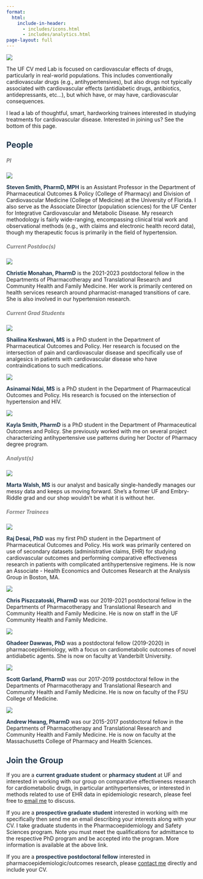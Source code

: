 ```yaml
---
format: 
  html:
    include-in-header: 
      - includes/icons.html
      - includes/analytics.html
page-layout: full
---
```


::: grid
::: g-col-4
![](assets/CVmedLab_Logo-01.svg){fig-align="left"}
:::

::: g-col-8
The UF CV med Lab is focused on cardiovascular effects of drugs, particularly in real-world populations. This includes conventionally cardiovascular drugs (e.g., antihypertensives), but also drugs not typically associated with cardiovascular effects (antidiabetic drugs, antibiotics, antidepressants, etc...), but which have, or may have, cardiovascular consequences.

I lead a lab of thoughtful, smart, hardworking trainees interested in studying treatments for cardiovascular disease. Interested in joining us? See the bottom of this page.
:::
:::

::: grid
::: g-col-12
## [People]{style="color: #1E354B"}

##### PI {style="color: #7f7f7f"}
:::

::: g-col-2
![](assets/CICMD.jpg){fig-align="center"}
:::

::: g-col-10
[**Steven Smith, PharmD, MPH**]{style="color: #1E354B"} is an Assistant Professor in the Department of Pharmaceutical Outcomes & Policy (College of Pharmacy) and Division of Cardiovascular Medicine (College of Medicine) at the University of Florida. I also serve as the Associate Director (population sciences) for the UF Center for Integrative Cardiovascular and Metabolic Disease. My research methodology is fairly wide-ranging, encompassing clinical trial work and observational methods (e.g., with claims and electronic health record data), though my therapeutic focus is primarily in the field of hypertension.
:::

::: g-col-12
##### Current Postdoc(s) {style="color: #7f7f7f"}
:::

::: g-col-2
![](assets/christie_monahan.jpg){fig-align="center"}
:::

::: g-col-10
[**Christie Monahan, PharmD**]{style="color: #1E354B"} is the 2021-2023 postdoctoral fellow in the Departments of Pharmacotherapy and Translational Research and Community Health and Family Medicine. Her work is primarily centered on health services research around pharmacist-managed transitions of care. She is also involved in our hypertension research.
:::

::: g-col-12
##### Current Grad Students {style="color: #7f7f7f"}
:::

::: g-col-2
![](assets/shailina_keshwani.jpg){fig-align="center"}
:::

::: g-col-10
[**Shailina Keshwani, MS**]{style="color: #1E354B"} is a PhD student in the Department of Pharmaceutical Outcomes and Policy. Her research is focused on the intersection of pain and cardiovascular disease and specifically use of analgesics in patients with cardiovascular disease who have contraindications to such medications.
:::

::: g-col-2
![](assets/asinamai_ndai.jpg){fig-align="center"}
:::

::: g-col-10
[**Asinamai Ndai, MS**]{style="color: #1E354B"} is a PhD student in the Department of Pharmaceutical Outcomes and Policy. His research is focused on the intersection of hypertension and HIV.
:::

::: g-col-2
![](assets/kayla_smith.jpg){fig-align="center"}
:::

::: g-col-10
[**Kayla Smith, PharmD**]{style="color: #1E354B"} is a PhD student in the Department of Pharmaceutical Outcomes and Policy. She previously worked with me on several project characterizing antihypertensive use patterns during her Doctor of Pharmacy degree program.
:::

::: g-col-12
##### Analyst(s) {style="color: #7f7f7f"}
:::

::: g-col-2
![](assets/marta-profile-photo.jpg){fig-align="center"}
:::

::: g-col-10
[**Marta Walsh, MS**]{style="color: #1E354B"} is our analyst and basically single-handedly manages our messy data and keeps us moving forward. She's a former UF and Embry-Riddle grad and our shop wouldn't be what it is without her.
:::

::: g-col-12
##### Former Trainees {style="color: #7f7f7f"}
:::

::: g-col-2
![](assets/raj_desai.jpg){fig-align="center"}
:::

::: g-col-10
[**Raj Desai, PhD**]{style="color: #1E354B"} was my first PhD student in the Department of Pharmaceutical Outcomes and Policy. His work was primarily centered on use of secondary datasets (administrative claims, EHR) for studying cardiovascular outcomes and performing comparative effectiveness research in patients with complicated antihypertensive regimens. He is now an Associate - Health Economics and Outcomes Research at the Analysis Group in Boston, MA.
:::

::: g-col-2
![](assets/chris-piszczatoski.jpg){fig-align="center"}
:::

::: g-col-10
[**Chris Piszczatoski, PharmD**]{style="color: #1E354B"} was our 2019-2021 postdoctoral fellow in the Departments of Pharmacotherapy and Translational Research and Community Health and Family Medicine. He is now on staff in the UF Community Health and Family Medicine.
:::

::: g-col-2
![](assets/G_Dawwas-CROP.jpg){fig-align="center"}
:::

::: g-col-10
[**Ghadeer Dawwas, PhD**]{style="color: #1E354B"} was a postdoctoral fellow (2019-2020) in pharmacoepidemiology, with a focus on cardiometabolic outcomes of novel antidiabetic agents. She is now on faculty at Vanderbilt University.
:::

::: g-col-2
![](assets/scott_garland.jpg){fig-align="center"}
:::

::: g-col-10
[**Scott Garland, PharmD**]{style="color: #1E354B"} was our 2017-2019 postdoctoral fellow in the Departments of Pharmacotherapy and Translational Research and Community Health and Family Medicine. He is now on faculty of the FSU College of Medicine.
:::

::: g-col-2
![](assets/andrew_hwang.jpg){fig-align="center"}
:::

::: g-col-10
[**Andrew Hwang, PharmD**]{style="color: #1E354B"} was our 2015-2017 postdoctoral fellow in the Departments of Pharmacotherapy and Translational Research and Community Health and Family Medicine. He is now on faculty at the Massachusetts College of Pharmacy and Health Sciences.
:::

::: g-col-12
## [Join the Group]{style="color: #1E354B"}

If you are a [**current graduate student**]{style="color: #1E354B"} or [**pharmacy student**]{style="color: #1E354B"} at UF and interested in working with our group on comparative effectiveness research for cardiometabolic drugs, in particular antihypertensives, or interested in methods related to use of EHR data in epidemiologic research, please feel free to [email me](ssmith@cop.ufl.edu) to discuss.

If you are a [**prospective graduate student**]{style="color: #1E354B"} interested in working with me specifically then send me an email describing your interests along with your CV. I take graduate students in the Pharmacoepidemiology and Safety Sciences program. Note you must meet the qualifications for admittance to the respective PhD program and be accepted into the program. More information is available at the above link.

If you are a [**prospective postdoctoral fellow**]{style="color: #1E354B"} interested in pharmacoepidemiologic/outcomes research, please [contact me](mailto:ssmith@cop.ufl.edu) directly and include your CV.
:::
:::
